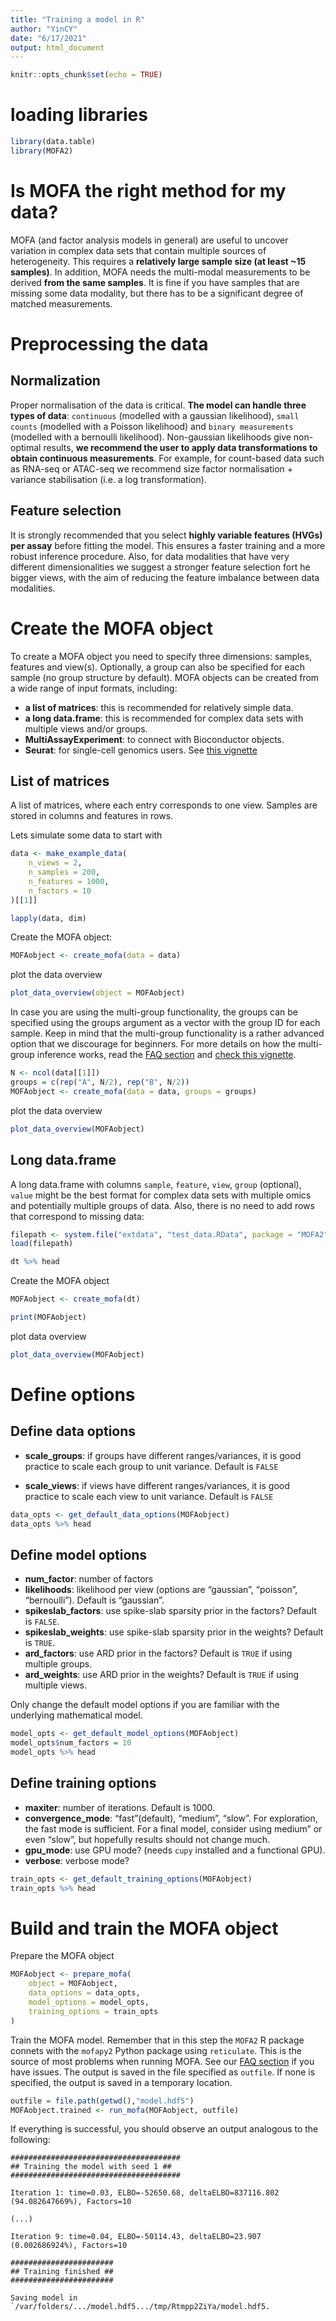 ```yaml
---
title: "Training a model in R"
author: "YinCY"
date: "6/17/2021"
output: html_document
---
```


```r
knitr::opts_chunk$set(echo = TRUE)
```

# loading libraries
```r
library(data.table)
library(MOFA2)
```


# Is MOFA the right method for my data?
MOFA (and factor analysis models in general) are useful to uncover variation in complex data sets that contain multiple sources of heterogeneity. This requires a **relatively large sample size (at least ~15 samples)**. In addition, MOFA needs the multi-modal measurements to be derived **from the same samples**. It is fine if you have samples that are missing some data modality, but there has to be a significant degree of matched measurements.  

# Preprocessing the data
## Normalization
Proper normalisation of the data is critical. **The model can handle three types of data**: `continuous` (modelled with a gaussian likelihood), `small counts` (modelled with a Poisson likelihood) and `binary measurements` (modelled with a bernoulli likelihood). Non-gaussian likelihoods give non-optimal results, **we recommend the user to apply data transformations to obtain continuous measurements**. For example, for count-based data such as RNA-seq or ATAC-seq we recommend size factor normalisation + variance stabilisation (i.e. a log transformation).  

## Feature selection
It is strongly recommended that you select **highly variable features (HVGs) per assay** before fitting the model. This ensures a faster training and a more robust inference procedure. Also, for data modalities that have very different dimensionalities we suggest a stronger feature selection fort he bigger views, with the aim of reducing the feature imbalance between data modalities.  


# Create the MOFA object
To create a MOFA object you need to specify three dimensions: samples, features and view(s). Optionally, a group can also be specified for each sample (no group structure by default). MOFA objects can be created from a wide range of input formats, including:  

- **a list of matrices**: this is recommended for relatively simple data.  
- **a long data.frame**: this is recommended for complex data sets with multiple views and/or groups.  
- **MultiAssayExperiment**: to connect with Bioconductor objects.  
- **Seurat**: for single-cell genomics users. See [this vignette](https://raw.githack.com/bioFAM/MOFA2/master/MOFA2/vignettes/scRNA_gastrulation.html)  

## List of matrices
A list of matrices, where each entry corresponds to one view. Samples are stored in columns and features in rows.  

Lets simulate some data to start with  

```r
data <- make_example_data(
    n_views = 2, 
    n_samples = 200, 
    n_features = 1000,
    n_factors = 10
)[[1]]

lapply(data, dim)
```

Create the MOFA object:  
```r
MOFAobject <- create_mofa(data = data)
```

plot the data overview
```r
plot_data_overview(object = MOFAobject)
```

In case you are using the multi-group functionality, the groups can be specified using the groups argument as a vector with the group ID for each sample. Keep in mind that the multi-group functionality is a rather advanced option that we discourage for beginners. For more details on how the multi-group inference works, read the [FAQ section](https://biofam.github.io/MOFA2/faq.html) and [check this vignette](https://raw.githack.com/bioFAM/MOFA2/master/MOFA2/vignettes/scRNA_gastrulation.html).  

```r
N <- ncol(data[[1]])
groups = c(rep("A", N/2), rep("B", N/2))
MOFAobject <- create_mofa(data = data, groups = groups)
```

plot the data overview
```r
plot_data_overview(MOFAobject)
```

## Long data.frame
A long data.frame with columns `sample`, `feature`, `view`, `group` (optional), `value` might be the best format for complex data sets with multiple omics and potentially multiple groups of data. Also, there is no need to add rows that correspond to missing data:  

```r
filepath <- system.file("extdata", "test_data.RData", package = "MOFA2")
load(filepath)

dt %>% head
```

Create the MOFA object

```r
MOFAobject <- create_mofa(dt)

print(MOFAobject)
```

plot data overview
```r
plot_data_overview(MOFAobject)
```

# Define options
## Define data options

- **scale_groups**: if groups have different ranges/variances, it is good practice to scale each group to unit variance. Default is `FALSE`  

- **scale_views**: if views have different ranges/variances, it is good practice to scale each view to unit variance. Default is `FALSE`  

```r
data_opts <- get_default_data_options(MOFAobject)
data_opts %>% head
```

## Define model options
- **num_factor**: number of factors  
- **likelihoods**: likelihood per view (options are "gaussian", "poisson", "bernoulli"). Default is "gaussian".  
- **spikeslab_factors**: use spike-slab sparsity prior in the factors? Default is `FALSE`.  
- **spikeslab_weights**: use spike-slab sparsity prior in the weights? Default is `TRUE`.   
- **ard_factors**: use ARD prior in the factors? Default is `TRUE` if using multiple groups.  
- **ard_weights**: use ARD prior in the weights? Default is `TRUE` if using multiple views.  

Only change the default model options if you are familiar with the underlying mathematical model.  

```r
model_opts <- get_default_model_options(MOFAobject)
model_opts$num_factors = 10
model_opts %>% head
```

## Define training options

- **maxiter**: number of iterations. Default is 1000.  
- **convergence_mode**: "fast"(default), "medium", "slow". For exploration, the fast mode is sufficient. For a final model, consider using medium" or even “slow”, but hopefully results should not change much.  
- **gpu_mode**: use GPU mode? (needs `cupy` installed and a functional GPU).  
- **verbose**: verbose mode?  

```r
train_opts <- get_default_training_options(MOFAobject)
train_opts %>% head
```

# Build and train the MOFA object
Prepare the MOFA object  

```r
MOFAobject <- prepare_mofa(
    object = MOFAobject, 
    data_options = data_opts, 
    model_options = model_opts, 
    training_options = train_opts
)
```

Train the MOFA model. Remember that in this step the `MOFA2` R package connets with the `mofapy2` Python package using `reticulate`. This is the source of most problems when running MOFA. See our [FAQ section](https://biofam.github.io/MOFA2/faq.html) if you have issues. The output is saved in the file specified as `outfile`. If none is specified, the output is saved in a temporary location.  

```r
outfile = file.path(getwd(),"model.hdf5")
MOFAobject.trained <- run_mofa(MOFAobject, outfile)
```

If everything is successful, you should observe an output analogous to the following:  

```
######################################
## Training the model with seed 1 ##
######################################

Iteration 1: time=0.03, ELBO=-52650.68, deltaELBO=837116.802 (94.082647669%), Factors=10

(...)

Iteration 9: time=0.04, ELBO=-50114.43, deltaELBO=23.907 (0.002686924%), Factors=10

#######################
## Training finished ##
#######################

Saving model in `/var/folders/.../model.hdf5.../tmp/Rtmpp2ZiYa/model.hdf5.
```

